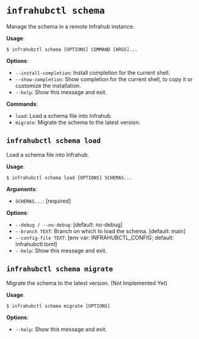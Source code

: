 # `infrahubctl schema`

Manage the schema in a remote Infrahub instance.

**Usage**:

```console
$ infrahubctl schema [OPTIONS] COMMAND [ARGS]...
```

**Options**:

* `--install-completion`: Install completion for the current shell.
* `--show-completion`: Show completion for the current shell, to copy it or customize the installation.
* `--help`: Show this message and exit.

**Commands**:

* `load`: Load a schema file into Infrahub.
* `migrate`: Migrate the schema to the latest version.

## `infrahubctl schema load`

Load a schema file into Infrahub.

**Usage**:

```console
$ infrahubctl schema load [OPTIONS] SCHEMAS...
```

**Arguments**:

* `SCHEMAS...`: [required]

**Options**:

* `--debug / --no-debug`: [default: no-debug]
* `--branch TEXT`: Branch on which to load the schema.  [default: main]
* `--config-file TEXT`: [env var: INFRAHUBCTL_CONFIG; default: infrahubctl.toml]
* `--help`: Show this message and exit.

## `infrahubctl schema migrate`

Migrate the schema to the latest version. (Not Implemented Yet)

**Usage**:

```console
$ infrahubctl schema migrate [OPTIONS]
```

**Options**:

* `--help`: Show this message and exit.

